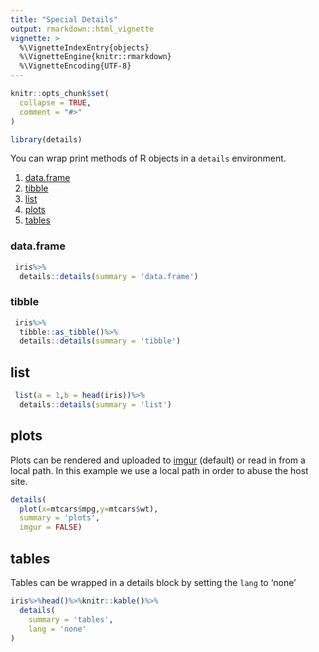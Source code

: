 ```yaml
---
title: "Special Details"
output: rmarkdown::html_vignette
vignette: >
  %\VignetteIndexEntry{objects}
  %\VignetteEngine{knitr::rmarkdown}
  %\VignetteEncoding{UTF-8}
---
```


```r
knitr::opts_chunk$set(
  collapse = TRUE,
  comment = "#>"
)
```

```r
library(details)
```

You can wrap print methods of R objects in a `details` environment.

  1. [data.frame](#data.frame)
  1. [tibble](#tibble)
  1. [list](#list)
  1. [plots](#plots)
  1. [tables](#tables)
  
### data.frame

```r
 iris%>%
  details::details(summary = 'data.frame')
```

### tibble

```r
 iris%>%
  tibble::as_tibble()%>%
  details::details(summary = 'tibble')
```

## list

```r
 list(a = 1,b = head(iris))%>%
  details::details(summary = 'list')
```

## plots

Plots can be rendered and uploaded to [imgur](https://imgur.com) (default) or read in from a local path. In this example we use a local path in order to abuse the host site. 

```r

details(
  plot(x=mtcars$mpg,y=mtcars$wt),
  summary = 'plots',
  imgur = FALSE)

```

## tables

Tables can be wrapped in a details block by setting the `lang` to 'none'

```r
iris%>%head()%>%knitr::kable()%>%
  details(
    summary = 'tables',
    lang = 'none'
)
```
